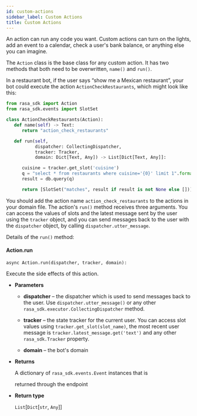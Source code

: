```yaml
---
id: custom-actions
sidebar_label: Custom Actions
title: Custom Actions
---
```


An action can run any code you want. Custom actions can turn on the lights,
add an event to a calendar, check a user's bank balance, or anything
else you can imagine.

The `Action` class is the base class for any custom action. It has two methods
that both need to be overwritten, `name()` and `run()`.

<a aria-hidden="true" tabIndex="-1" className="anchor enhancedAnchor" id="custom-action-example"></a>

In a restaurant bot, if the user says “show me a Mexican restaurant”,
your bot could execute the action `ActionCheckRestaurants`,
which might look like this:

```python
from rasa_sdk import Action
from rasa_sdk.events import SlotSet

class ActionCheckRestaurants(Action):
   def name(self) -> Text:
      return "action_check_restaurants"

   def run(self,
           dispatcher: CollectingDispatcher,
           tracker: Tracker,
           domain: Dict[Text, Any]) -> List[Dict[Text, Any]]:

      cuisine = tracker.get_slot('cuisine')
      q = "select * from restaurants where cuisine='{0}' limit 1".format(cuisine)
      result = db.query(q)

      return [SlotSet("matches", result if result is not None else [])]
```

You should add the action name `action_check_restaurants` to
the actions in your domain file. The action's `run()` method receives
three arguments. You can access the values of slots and the latest message
sent by the user using the `tracker` object, and you can send messages
back to the user with the `dispatcher` object, by calling
`dispatcher.utter_message`.

Details of the `run()` method:


#### Action.run
``async Action.run(dispatcher, tracker, domain):``

Execute the side effects of this action.


* **Parameters**

  * **dispatcher** – the dispatcher which is used to
    send messages back to the user. Use
    `dispatcher.utter_message()` or any other
    `rasa_sdk.executor.CollectingDispatcher`
    method.

  * **tracker** – the state tracker for the current
    user. You can access slot values using
    `tracker.get_slot(slot_name)`, the most recent user message
    is `tracker.latest_message.get('text')` and any other
    `rasa_sdk.Tracker` property.

  * **domain** – the bot's domain



* **Returns**

  A dictionary of `rasa_sdk.events.Event` instances that is

    returned through the endpoint




* **Return type**

  `List`[`Dict`[`str`, `Any`]]


